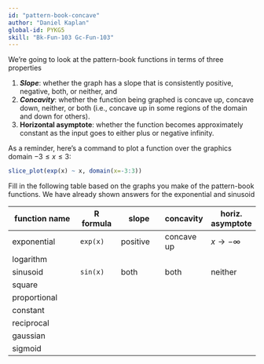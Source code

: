 ```yaml
---
id: "pattern-book-concave"
author: "Daniel Kaplan"
global-id: PYKG5
skill: "Bk-Fun-103 Gc-Fun-103"
---
```


We're going to look at the pattern-book functions in terms of three properties

1. ***Slope***: whether the graph has a slope that is consistently positive, negative, both, or neither, and 
2. ***Concavity***: whether the function being graphed is concave up, concave down, neither, or both (i.e., concave up in some regions of the domain and down for others).
3. **Horizontal asymptote**: whether the function becomes approximately constant as the input goes to either plus or negative infinity.

As a reminder, here's a command to plot a function over the graphics domain $-3 \leq x \leq 3$:

```r
slice_plot(exp(x) ~ x, domain(x=-3:3))
```

Fill in the following table based on the graphs you make of the pattern-book functions. We have already shown answers for the exponential and sinusoid

function name | R formula  | slope         | concavity    | horiz. asymptote
--------------|--------|---------|-------|--------
exponential   | `exp(x)`   | positive      | concave up   | $x \rightarrow -\infty$
logarithm     |
sinusoid      | `sin(x)`   | both          | both         | neither
square        |
proportional  |
constant      |
reciprocal    |
gaussian      |
sigmoid       |


